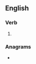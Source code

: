 ==English==

===Verb===
{{head|en|verb form}}

# {{en-past of|niggle}}

===Anagrams===
* {{anagrams|en|gelding}}
